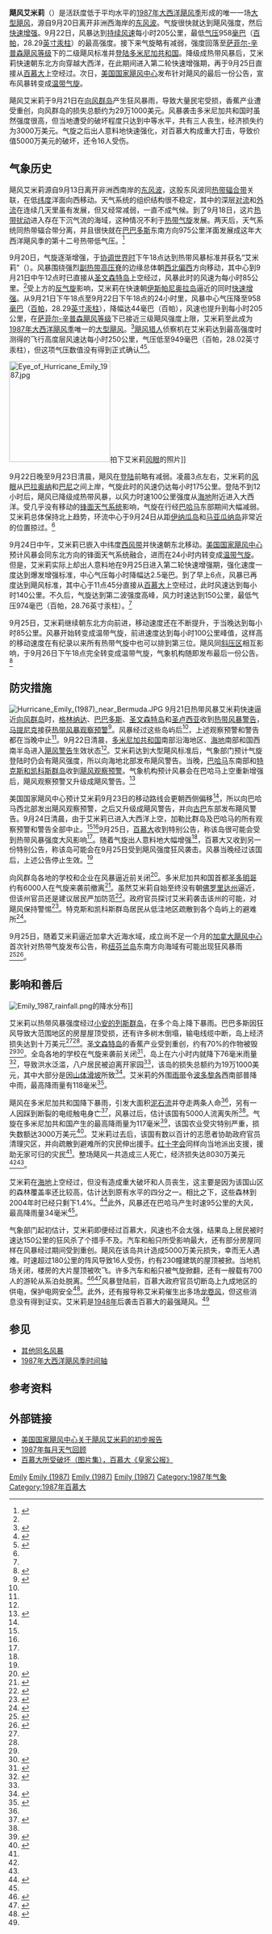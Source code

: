 {{noteTA
|G1=USState
|1=zh-hans:百慕大;zh-hk:百慕達;zh-tw:百慕達;
|2=zh-cn:安的列斯;zh-hk:安地列斯;zh-tw:安地列斯;
}}
{{Infobox Hurricane
| Name=飓风艾米莉<br />{{lang|en|Hurricane Emily}}
| Type=飓风
| Year=1987
| Basin=Atl
| Image location=Hurricane Emily (1987).JPG
| Image name=9月22日，接近最高强度的三级飓风艾米莉
| Formed=1987年9月20日
| Dissipated=1987年9月26日
| 1-min winds=110
| Pressure=958
| Damages=80.3
| Inflated=1
| Fatalities=直接导致两人死亡，间接致使一人丧生
| Areas=[[小安的列斯群岛|小安的列斯群岛]]、[[海地|海地]]、[[多米尼加|多米尼加]]、[[巴哈马|巴哈马]]、[[百慕大|百慕大]]
| Hurricane season=[[1987年大西洋飓风季|1987年大西洋飓风季]]
}}
'''飓风艾米莉'''（{{lang-en|Hurricane Emily}}）是活跃度低于平均水平的[[1987年大西洋飓风季|1987年大西洋飓风季]]形成的唯一一场[[热带气旋等级|大型飓风]]，源自9月20日离开非洲西海岸的[[东风波|东风波]]。气旋很快就达到飓风强度，然后[[快速增强|快速增强]]。9月22日，风暴达到[[最大持续风速|持续风速]]每小时205公里，最低[[气压|气压]]958[[巴|毫巴]]（[[帕斯卡|百帕]]，28.29[[英寸汞柱|英寸汞柱]]）的最高强度。接下来气旋略有减弱，强度回落至[[萨菲尔-辛普森飓风等级|萨菲尔-辛普森飓风等级]]下的二级飓风标准并[[登陆_(气象学)|登陆]][[多米尼加|多米尼加共和国]]。降级成热带风暴后，艾米莉快速朝东北方向穿越大西洋，在此期间进入第二轮快速增强期，再于9月25日直接从[[百慕大|百慕大]]上空经过。次日，[[国家飓风中心|美国国家飓风中心]]发布针对飓风的最后一份公告，宣布风暴转变成[[温带气旋|温带气旋]]。

飓风艾米莉于9月21日在[[向风群岛|向风群岛]]产生狂风暴雨，导致大量民宅受损，香蕉产业遭受重创，向风群岛的损失总额约为29万1000美元。风暴袭击多米尼加共和国时虽然强度很高，但当地遭受的破坏程度只达到中等水平，共有三人丧生，经济损失约为3000万美元。气旋之后出人意料地快速强化，对百慕大构成重大打击，导致价值5000万美元的破坏，还令16人受伤。

== 气象历史 ==
{{storm path|Emily 1987 track.png}}
飓风艾米莉源自9月13日离开非洲西南岸的[[东风波|东风波]]，这股东风波同[[热带辐合带|热带辐合带]]关联，在低[[纬度|纬度]]洋面向西移动。天气系统的组织结构很不稳定，其中的深层[[对流|对流]]和[[外流_(气象学)|外流]]在连续几天里虽有发展，但又经常减弱，一直不成气候。到了9月18日，这片[[热带扰动|热带扰动]]进入存在下沉气流的海域，这种情况不利于[[热带气旋|热带气旋]]发展。两天后，天气系统同热带辐合带分离，并且很快就在[[巴巴多斯|巴巴多斯]]东南方向975公里洋面发展成这年大西洋飓风季的第十二号热带低气压。<ref name="PG1">{{cite report | author = Harold P. Gerrish | publisher = [[国家飓风中心|National Hurricane Center]] | date = 1987-11-12 | accessdate = 2016-10-05 | title = Hurricane Emily Preliminary Report: Page One | deadurl = no | archiveurl = https://web.archive.org/web/20160303175946/http://www.nhc.noaa.gov/archive/storm_wallets/atlantic/atl1987-prelim/emily/prelim01.gif | url = http://www.nhc.noaa.gov/archive/storm_wallets/atlantic/atl1987-prelim/emily/prelim01.gif | format = [[GIF|GIF]] | archivedate = 2016-03-03 }}</ref>

9月20日，气旋逐渐增强，于[[协调世界时|协调世界时]]下午18点达到热带风暴标准并获名“艾米莉”（{{lang|en|Emily}}）。风暴围绕强烈[[亚热带气旋|副热带]][[高压脊|高压脊]]的边缘总体朝[[罗盘方位|西北偏西]]方向移动，其中心到{{lang|en|UTC}}9月21日中午12点时已直接从[[圣文森特岛|圣文森特岛]]上空经过，风暴此时的风速为每小时85公里。<ref name="PG1" />受上方的[[反气旋|反气旋]]影响，艾米莉在快速朝[[伊斯帕尼奥拉岛|伊斯帕尼奥拉岛]]逼近的同时[[快速增强|快速增强]]。从{{lang|en|[[协调世界时|UTC]]}}9月21日下午18点至9月22日下午18点的24小时里，风暴中心气压降至958[[巴|毫巴]]（[[帕斯卡|百帕]]，28.29[[英寸汞柱|英寸汞柱]]），降幅达44毫巴（百帕），风速也提升到每小时205公里，在[[萨菲尔-辛普森飓风等级|萨菲尔-辛普森飓风等级]]下已接近三级飓风强度上限，艾米莉至此成为[[1987年大西洋飓风季|1987年大西洋飓风季]]唯一的[[热带气旋等级|大型飓风]]。<ref name="PG2">{{cite report | author = Harold P. Gerrish | publisher = National Hurricane Center | date = 1987-11-12 | accessdate = 2016-10-05 | title = Hurricane Emily Preliminary Report: Page Two | archivedate = 2015-10-02 | deadurl = no | format = GIF | archiveurl = https://web.archive.org/web/20151002022349/http://www.nhc.noaa.gov/archive/storm_wallets/atlantic/atl1987-prelim/emily/prelim02.gif | url = http://www.nhc.noaa.gov/archive/storm_wallets/atlantic/atl1987-prelim/emily/prelim02.gif }}</ref>[[飓风猎人|飓风猎人]]侦察机在艾米莉达到最高强度时测得的飞行高度层风速达每小时250公里，气压低至949毫巴（百帕，28.02英寸汞柱），但这项气压数值没有得到正式确认<ref name="PG19">{{cite report | author = Harold P. Gerrish | publisher = National Hurricane Center | date = 1987-11-12 | accessdate = 2016-10-05 | title = Hurricane Emily Preliminary Report: Page Nineteen | url = http://www.nhc.noaa.gov/archive/storm_wallets/atlantic/atl1987-prelim/emily/prelim19.gif | archiveurl = https://web.archive.org/web/20160303215626/http://www.nhc.noaa.gov/archive/storm_wallets/atlantic/atl1987-prelim/emily/prelim19.gif | archivedate = 2016-03-03 | deadurl = no | format = GIF }}</ref><ref name="PG20">{{cite report | author = Harold P. Gerrish | publisher = National Hurricane Center | date = 1987-11-12 | accessdate = 2016-10-05 | title = Hurricane Emily Preliminary Report: Page Twenty | archivedate = 2016-03-03 | format = GIF | deadurl = no | archiveurl = https://web.archive.org/web/20160303232229/http://www.nhc.noaa.gov/archive/storm_wallets/atlantic/atl1987-prelim/emily/prelim20.gif | url = http://www.nhc.noaa.gov/archive/storm_wallets/atlantic/atl1987-prelim/emily/prelim20.gif }}</ref>。

[[File:Eye_of_Hurricane_Emily_1987.jpg|200px]]拍下艾米莉[[风眼|风眼]]的照片]]

9月22日晚至9月23日清晨，飓风在[[登陆_(气象学)|登陆]]前略有减弱。{{lang|en|UTC}}凌晨3点左右，艾米莉的[[风眼|风眼]]从[[巴拉奥纳|巴拉奥纳]]和[[巴尼|巴尼]]之间上岸，气旋此时的风速仍达每小时175公里。登陆不到12小时后，飓风已降级成热带风暴，以风力时速100公里强度从[[海地|海地]]附近进入大西洋。受几乎没有移动的[[锋_(气象)|锋面天气系统]]影响，气旋在行经[[巴哈马|巴哈马]]东部期间大幅减弱。艾米莉总体保持北上趋势，环流中心于9月24日从距[[伊纳瓜岛|伊纳瓜岛]]和[[马亚瓜纳岛|马亚瓜纳岛]]非常近的位置掠过。<ref name="PG2" />

9月24日中午，艾米莉已嵌入中纬度[[西风带|西风带]]并快速朝东北移动。[[国家飓风中心|美国国家飓风中心]]预计风暴会同东北方向的锋面天气系统融合，进而在24小时内转变成[[温带气旋|温带气旋]]。但是，艾米莉实际上却出人意料地在9月25日进入第二轮快速增强期，强化速度一度达到爆发增强标准，中心气压每小时降幅达2.5毫巴。到了{{lang|en|UTC}}早上6点，风暴已再度达到飓风标准，其中心于{{lang|en|UTC}}11点45分直接从[[百慕大|百慕大]]上空经过，此时风速达到每小时140公里。不久后，气旋达到第二波强度高峰，风力时速达到150公里，最低气压974毫巴（百帕，28.76英寸汞柱）。<ref name="PG2" />

9月25日，艾米莉继续朝东北方向前进，移动速度还在不断提升，于当晚达到每小时85公里。风暴开始转变成温带气旋，前进速度达到每小时100公里峰值，这样高的移动速度在有纪录以来所有热带气旋中也可以排到第三位。飓风同[[锋_(气象)|斜压区]]相互影响，于{{lang|en|UTC}}9月26日下午18点完全转变成温带气旋，气象机构随即发布最后一份公告。<ref name="PG3">{{cite report | author = Harold P. Gerrish | publisher = National Hurricane Center | date = 1987-11-12 | accessdate = 2016-10-05 | title = Hurricane Emily Preliminary Report: Page Three | archivedate = 2016-03-03 | archiveurl = https://web.archive.org/web/20160303210815/http://www.nhc.noaa.gov/archive/storm_wallets/atlantic/atl1987-prelim/emily/prelim03.gif | url = http://www.nhc.noaa.gov/archive/storm_wallets/atlantic/atl1987-prelim/emily/prelim03.gif | deadurl = no | format = GIF }}</ref>

== 防灾措施 ==
[[File:Hurricane_Emily_(1987)_near_Bermuda.JPG|thumb]]
9月21日热带风暴艾米莉快速逼近[[向风群岛|向风群岛]]时，[[格林纳达|格林纳达]]、[[巴巴多斯|巴巴多斯]]、[[圣文森特岛|圣文森特岛]]和[[圣卢西亚|圣卢西亚]]收到[[热带气旋警告|热带风暴警告]]，[[马提尼克|马提尼克]]接获[[热带气旋警告|热带风暴观察预警]]<ref name="PG9">{{cite report | author = Harold P. Gerrish | publisher = National Hurricane Center | date = 1987-11-12 | accessdate = 2016-10-05 | archiveurl = https://web.archive.org/web/20160303183612/http://www.nhc.noaa.gov/archive/storm_wallets/atlantic/atl1987-prelim/emily/prelim09.gif | archivedate = 2016-03-03 | deadurl = no | format = GIF | title = Hurricane Emily Preliminary Report: Page Nine | url = http://www.nhc.noaa.gov/archive/storm_wallets/atlantic/atl1987-prelim/emily/prelim09.gif }}</ref>。风暴经过这些岛屿后<ref name="PG1" />，上述观察预警和警告都在当晚中止<ref name="PG9" />。9月22日清晨，[[多米尼加|多米尼加共和国]]南部沿海地区、[[海地|海地]]南部和国西南半岛进入[[热带气旋警告|飓风警告]]生效状态<ref name="PG9" />。艾米莉达到大型飓风标准后，气象部门预计气旋登陆时仍会有飓风强度，所以向海地北部发布飓风警告。当晚，[[巴哈马|巴哈马]]东南部和[[特克斯和凯科斯群岛|特克斯和凯科斯群岛]]收到[[热带气旋警告|飓风观察预警]]。气象机构预计风暴会在巴哈马上空重新增强后，飓风观察预警又升级成飓风警告。<ref name="PG10">{{cite report | author = Harold P. Gerrish | publisher = National Hurricane Center | date = 1987-11-12 | accessdate = 2016-10-05 | archivedate = 2016-03-03 | archiveurl = https://web.archive.org/web/20160303232853/http://www.nhc.noaa.gov/archive/storm_wallets/atlantic/atl1987-prelim/emily/prelim10.gif | url = http://www.nhc.noaa.gov/archive/storm_wallets/atlantic/atl1987-prelim/emily/prelim10.gif | title = Hurricane Emily Preliminary Report: Page Ten | deadurl = no | format = GIF }}</ref>

美国国家飓风中心预计艾米莉9月23日的移动路线会更朝西侧偏移<ref name="PG2" />，所以向巴哈马西北部发出飓风观察预警，之后又升级成飓风警告，并向[[古巴|古巴]]东部发布飓风警告。9月24日清晨，由于艾米莉已进入大西洋上空，加勒比群岛及巴哈马的所有观察预警和警告全部中止。<ref name="PG2" /><ref name="PG10" />9月25日，[[百慕大|百慕大]]收到特别公告，称该岛很可能会受到热带风暴强度大风影响<ref name="PG10" />。随着气旋出人意料地大幅增强<ref name="PG2" />，百慕大又收到另一份特别公告，称该岛可能会在9月25日受到飓风强度狂风袭击。风暴当晚经过该国后，上述公告停止生效。<ref name="PG10" />

向风群岛各地的学校和企业在风暴逼近前关闭<ref name="TFLS1">{{cite news | agency = [[美联社|Associated Press]] | newspaper = The Free-Lance Star | date = 1987-09-22 | accessdate = 2016-10-05 | title = Hurricane Emily strengthening | url = https://news.google.com/newspapers?id=CONLAAAAIBAJ&sjid=vIsDAAAAIBAJ&dq=hurricane-emily-strengthening&pg=1166%2C1809291 | archive-date = 2022-02-19 | archive-url = https://web.archive.org/web/20220219015820/https://news.google.com/newspapers?id=CONLAAAAIBAJ&sjid=vIsDAAAAIBAJ&dq=hurricane-emily-strengthening&pg=1166%2C1809291 }}</ref>。多米尼加共和国首都[[圣多明哥|圣多明哥]]约有6000人在气旋来袭前撤离<ref>{{cite news | agency = Associated Press | newspaper = Pittsburgh Post-Gazette | date = 1987-09-24 | accessdate = 2016-10-05 | url = https://news.google.com/newspapers?id=CgQOAAAAIBAJ&sjid=1m0DAAAAIBAJ&pg=4735,8578971&dq=hurricane+emily | title = Hurricane Emily kills 3 in Caribbean | archive-date = 2022-02-19 | archive-url = https://web.archive.org/web/20220219015840/https://news.google.com/newspapers?id=CgQOAAAAIBAJ&sjid=1m0DAAAAIBAJ&pg=4735%2C8578971&dq=hurricane+emily }}</ref>。虽然艾米莉自始至终没有朝[[佛罗里达州|佛罗里达州]]逼近，但该州官员还是建议居民严加防范<ref>{{cite news | author = Staff Writer | newspaper = Miami Herald | date = 1987-09-23 | accessdate = 2016-10-05 | title = County yawns at Hurricane Emily; Officials prepare for possible disaster | url = http://nl.newsbank.com/nl-search/we/Archives?p_product=MH&s_site=miami&p_multi=MH&p_theme=realcities&p_action=search&p_maxdocs=200&p_topdoc=1&p_text_direct-0=0EB36805F2C14848&p_field_direct-0=document_id&p_perpage=10&p_sort=YMD_date:D&s_trackval=GooglePM | archive-date = 2020-12-13 | archive-url = https://web.archive.org/web/20201213073705/http://nl.newsbank.com/nl-search/we/Archives?p_product=MH&s_site=miami&p_multi=MH&p_theme=realcities&p_action=search&p_maxdocs=200&p_topdoc=1&p_text_direct-0=0EB36805F2C14848&p_field_direct-0=document_id&p_perpage=10&p_sort=YMD_date%3AD&s_trackval=GooglePM | dead-url = no }}</ref>。政府官员探讨艾米莉袭击该州的可能，对飓风保持警惕<ref>{{cite news | author = Staff Writer | newspaper = Miami Herald | date = 1987-09-23 | accessdate = 2016-10-05 | title = Emily brings hurricanes to mind | url = http://nl.newsbank.com/nl-search/we/Archives?p_product=MH&s_site=miami&p_multi=MH&p_theme=realcities&p_action=search&p_maxdocs=200&p_topdoc=1&p_text_direct-0=0EB36805E96F0057&p_field_direct-0=document_id&p_perpage=10&p_sort=YMD_date:D&s_trackval=GooglePM | archive-date = 2020-12-13 | archive-url = https://web.archive.org/web/20201213073711/http://nl.newsbank.com/nl-search/we/Archives?p_product=MH&s_site=miami&p_multi=MH&p_theme=realcities&p_action=search&p_maxdocs=200&p_topdoc=1&p_text_direct-0=0EB36805E96F0057&p_field_direct-0=document_id&p_perpage=10&p_sort=YMD_date%3AD&s_trackval=GooglePM | dead-url = no }}</ref>。特克斯和凯科斯群岛居民从低洼地区疏散到各个岛屿上的避难所<ref>{{cite news | author = A. J. Dickerson | newspaper = The Free-Lance Star | date = 1987-09-24 | accessdate = 2016-10-05 | title = Hurricane warning lifted as Emily weakens | url = https://news.google.com/newspapers?id=IHsQAAAAIBAJ&sjid=vIsDAAAAIBAJ&pg=1148,1449306&dq=emily+evacuations | archive-date = 2022-02-19 | archive-url = https://web.archive.org/web/20220219021700/https://news.google.com/newspapers?id=IHsQAAAAIBAJ&sjid=vIsDAAAAIBAJ&pg=1148%2C1449306&dq=emily+evacuations }}</ref>。

9月25日，随着艾米莉逼近加拿大近海水域，成立尚不足一个月的[[加拿大飓风中心|加拿大飓风中心]]首次针对热带气旋发布公告，称[[纽芬兰岛|纽芬兰岛]]东南方向海域有可能出现狂风暴雨<ref>{{cite report | author = Canadian Hurricane Centre | archiveurl = https://web.archive.org/web/20160818074707/http://www.ec.gc.ca/ouragans-hurricanes/default.asp?lang=En&n=140D452D-1 | date = 2009-07-15 | url = http://www.ec.gc.ca/ouragans-hurricanes/default.asp?lang=En&n=140D452D-1 | title = History of the Canadian Hurricane Centre (CHC) | publisher = [[加拿大环境部|Environment and Climate Change Canada]] | deadurl = no | accessdate = 2016-10-05 | archivedate = 2016-08-18 }}</ref><ref>{{cite report | author = RWH | publisher = Canadian Hurricane Centre | date = 1987-09-25 | title = Canadian Hurricane Prognostic Message Issued By Environment Canada at 0830 PM ADT Friday 25 September 1987 | accessdate = 2016-10-05 | format = [[文本文件|TXT]] | deadurl = no | archiveurl = https://web.archive.org/web/20160807073453/http://www2.ec.gc.ca/ouragans-hurricanes/140D452D-5A08-43B0-A9FF-9B9B4B8C033E/187firstbulletinhurricane-emily_e-rev.txt | archivedate = 2016-08-07 | url = http://www.ec.gc.ca/ouragans-hurricanes/140D452D-5A08-43B0-A9FF-9B9B4B8C033E/187firstbulletinhurricane-emily_e-rev.txt }}</ref>。

== 影响和善后 ==
[[File:Emily_1987_rainfall.png|thumb]]的降水分布]]

艾米莉以热带风暴强度经过[[小安的列斯群岛|小安的列斯群岛]]，在多个岛上降下暴雨。巴巴多斯因狂风导致大范围地区的房屋屋顶受损，还有许多树木倒塌，输电线缆中断，岛上经济损失达到十万美元<ref name="TFLS1" /><ref name="MWR" />。[[圣文森特岛|圣文森特岛]]的香蕉产业受到重创，约有70%的作物被毁<ref name="MWR" /><ref>{{cite web | author = Department of Public Affairs | publisher = United States Department of State | date = 1994-11 | accessdate = 2016-10-05 | title = St. Vincent and the Grenadines | url = http://dosfan.lib.uic.edu/ERC/bgnotes/wha/saintvincent9411.html | deadurl = yes | archiveurl = https://web.archive.org/web/20160303170512/http://dosfan.lib.uic.edu/ERC/bgnotes/wha/saintvincent9411.html | archivedate = 2016-03-03 }}</ref>。全岛各地的学校在气旋来袭前关闭<ref>{{cite news | agency = Associated Press | newspaper = [[纽约时报|The New York Times]] | date = 1987-09-22 | accessdate = 2016-10-05 | title = Hurricane Emily Strengthens, Posing Threat to Hispaniola | publisher = The New York Times Company | archivedate = 2016-02-17 | deadurl = no | archiveurl = https://web.archive.org/web/20160217060911/http://www.nytimes.com/1987/09/22/us/hurricane-emily-strengthens-posing-threat-to-hispaniola.html | url = http://www.nytimes.com/1987/09/22/us/hurricane-emily-strengthens-posing-threat-to-hispaniola.html }}</ref>，岛上在六小时内就降下76毫米雨量<ref name="MWR">{{cite report | author1 = Robert A. Case | author2 = Harold P. Gerrish | publisher = National Hurricane Center | date = 1988-04 | accessdate = 2016-10-05 | title = Atlantic Hurricane Season of 1987 | url = http://www.aoml.noaa.gov/general/lib/lib1/nhclib/mwreviews/1987.pdf | format = [[便携式文档格式|PDF]] | archiveurl = https://web.archive.org/web/20160304040405/http://www.aoml.noaa.gov/general/lib/lib1/nhclib/mwreviews/1987.pdf | deadurl = no | archivedate = 2016-03-04 }}</ref>，导致洪水泛滥，八户居民被迫离开家园<ref name="TFLS1" />，该岛的损失总额约为19万1000美元，其中大部分是因[[山崩|山体滑坡]]所致<ref>{{cite web | author = Nicholas DeGraff | archiveurl = https://web.archive.org/web/20160309094028/http://isis.uwimona.edu.jm/uds/Land_St_Lucia.html | publisher = University of California, Santa Cruz | date = 1999-08-25 | accessdate = 2016-10-05 | title = Natural Hazards and Disasters: Landslides in St. Lucia | url = http://isis.uwimona.edu.jm/uds/Land_St_Lucia.html | archivedate = 2016-03-09 | deadurl = yes }}</ref>。艾米莉的外围[[雨带|雨带]]令[[波多黎各|波多黎各]]西南部普降中雨，最高降雨量有118毫米<ref>{{cite report | author = David M. Roth | publisher = Hydrometeorological Prediction Center | year = 2009 | accessdate = 2016-10-05 | title = Hurricane Emily - September 21–23, 1987 | url = http://www.wpc.ncep.noaa.gov/tropical/rain//emily1987.html | archivedate = 2016-03-04 | archiveurl = https://web.archive.org/web/20160304060007/http://www.wpc.ncep.noaa.gov/tropical/rain//emily1987.html | deadurl = no | date =  }}</ref>。

飓风在多米尼加共和国降下暴雨，引发大面积[[泥石流|泥石流]]并夺走两条人命<ref name="MWR" />，另有一人因踩到断裂的电缆触电身亡<ref name="TB1">{{cite news | agency = [[合众国际社|United Press International]] | newspaper = The Bulletin | date = 1987-09-23 | accessdate = 2016-10-05 | title = Emily regaining strength after hitting Dominican | url = https://news.google.com/newspapers?id=pINTAAAAIBAJ&sjid=p4YDAAAAIBAJ&dq=emily%20evacuations&pg=4712%2C5755887}}</ref>，风暴过后，估计该国有5000人流离失所<ref name="PR4" />。气旋在多米尼加共和国产生的最高降雨量为117毫米<ref name="PG8">{{cite report | author = Harold P. Gerrish | publisher = National Hurricane Center | date = 1987-11-12 | accessdate = 2016-10-05 | title = Hurricane Emily Preliminary Report: Page Eight | format = GIF | archiveurl = https://web.archive.org/web/20160303203203/http://www.nhc.noaa.gov/archive/storm_wallets/atlantic/atl1987-prelim/emily/prelim08.gif | url = http://www.nhc.noaa.gov/archive/storm_wallets/atlantic/atl1987-prelim/emily/prelim08.gif | deadurl = no | archivedate = 2016-03-03 }}</ref>，该国农业受灾特别严重，损失数额达3000万美元<ref name="PR4">{{cite report | author = Harold P. Gerrish | publisher = National Hurricane Center | date = 1987-11-12 | accessdate = 2016-10-05 | title = Hurricane Emily Preliminary Report: Page 4 | archivedate = 2016-03-03 | format = GIF | deadurl = no | archiveurl = https://web.archive.org/web/20160303223012/http://www.nhc.noaa.gov/archive/storm_wallets/atlantic/atl1987-prelim/emily/prelim04.gif | url = http://www.nhc.noaa.gov/archive/storm_wallets/atlantic/atl1987-prelim/emily/prelim04.gif }}</ref>。艾米莉过去后，该国有数以百计的志愿者协助政府官员清理灾区，并向疏散到避难所的灾民伸出援手。[[国际红十字与红新月运动|红十字会]]同样向当地派出支援，援助无家可归的灾民<ref name="TB1" />。整场飓风一共造成三人死亡，经济损失达8030万美元<ref name="MWR" /><ref name="PR4" />。

艾米莉在[[海地|海地]]上空经过，但没有造成重大破坏和人员丧生，这主要是因为该国山区的森林覆盖率还比较高，估计达到原有水平的四分之一。相比之下，这些森林到2004年时已经只剩下1.4%。<ref>{{cite web | author = Jane Deren | publisher = Saint Bridget Church | year = 2008 | accessdate = 2012-02-22 | title = Hurricanes and Haiti: A Tragic History | url = http://saintbridgetchurch.org/haitihurricanes_08.pdf | format = PDF | archivedate = 2012-02-22 | deadurl = yes | archiveurl = https://web.archive.org/web/20120222205200/http://www.saintbridgetchurch.org/haitihurricanes_08.pdf }}</ref>此外，风暴还在巴哈马产生时速95公里的大风，最高降雨量34毫米<ref name="PG8" />。

气象部门起初估计，艾米莉即便经过百慕大，风速也不会太强，结果岛上居民被时速达150公里的狂风杀了个措手不及。汽车和船只所受影响最大，还有部分房屋同样在风暴经过期间受到重创。飓风在该岛共计造成5000万美元损失，幸而无人遇难。时速超过180公里的阵风导致16人受伤，约有230幢建筑的屋顶被掀。当地机场关闭，楼房的大片屋顶被吹飞。许多汽车和船只被气旋掀翻，还有一艘载有700人的游轮从系泊处脱离。<ref>{{cite news | agency = Associated Press | newspaper = The New York Times | date = 1987-09-26 | title = Hurricane in Bermuda Causes Minor Injuries | url = http://www.nytimes.com/1987/09/26/world/hurricane-in-bermuda-causes-minor-injuries.html | deadurl = no | archiveurl = https://web.archive.org/web/20160217060907/http://www.nytimes.com/1987/09/26/world/hurricane-in-bermuda-causes-minor-injuries.html | publisher = The New York Times Company | archivedate = 2016-02-17 | accessdate = 2016-10-05 }}</ref><ref>{{cite news | author = Staff Writer | newspaper = ''[[华盛顿邮报|The Washington Post]]'' | date = 1987-09-26 | accessdate = 2016-10-05 | title = Hurricane Emily Buffets Bermuda | url = http://www.highbeam.com/doc/1P2-1345289.html | archivedate = 2012-10-25 | archiveurl = https://web.archive.org/web/20121025223731/http://www.highbeam.com/doc/1P2-1345289.html | deadurl = yes }}</ref>风暴登陆前，百慕大政府官员切断岛上九成地区的供电，保护电网安全<ref>{{cite news | agency = Associated Press | newspaper = The Boston Globe | date = 1987-09-26 | accessdate = 2016-10-05 | title = Hurricane injures 16 in Bermuda | archiveurl = https://web.archive.org/web/20121025223747/http://www.highbeam.com/doc/1P2-8029279.html | deadurl = yes | url = http://www.highbeam.com/doc/1P2-8029279.html | archivedate = 2012-10-25 }}</ref>。此外，还有报导称艾米莉催生出多场[[龙卷风|龙卷风]]，但这些消息没有得到证实。艾米莉是[[1948年大西洋飓风季|1948年]]后袭击百慕大的最强飓风。<ref name="MWR" />

== 参见 ==
{{Portal|热带气旋}}
*[[热带风暴艾米莉|其他同名风暴]]
*[[1987年大西洋飓风季时间轴|1987年大西洋飓风季时间轴]]

== 参考资料 ==
{{reflist|colwidth=30em}}

== 外部链接 ==
{{Commons category|Hurricane Emily (1987)}}
*[http://www.nhc.noaa.gov/archive/storm_wallets/atlantic/atl1987-prelim/emily/ 美国国家飓风中心关于飓风艾米莉的初步报告]{{Wayback|url=http://www.nhc.noaa.gov/archive/storm_wallets/atlantic/atl1987-prelim/emily/ |date=20200807151415 }}
*[http://www.aoml.noaa.gov/general/lib/lib1/nhclib/mwreviews/1987.pdf 1987年每月天气回顾]{{Wayback|url=http://www.aoml.noaa.gov/general/lib/lib1/nhclib/mwreviews/1987.pdf |date=20160304040405 }}
*[http://www.royalgazette.com/apps/pbcs.dll/tngallery?Site=RG&Date=20110616&Category=FEATURES01&ArtNo=616009997&Ref=PH 百慕大所受破坏（图片集），百慕大《皇家公报》]{{Wayback|url=http://www.royalgazette.com/apps/pbcs.dll/tngallery?Site=RG&Date=20110616&Category=FEATURES01&ArtNo=616009997&Ref=PH |date=20200807151412 }}

{{1987 Atlantic hurricane season buttons}}

{{Good article}}
[[Category:1987年大西洋飓风季|Emily]]
[[Category:三级大西洋飓风|Emily (1987)]]
[[Category:影响海地的热带气旋|Emily (1987)]]
[[Category:影响百慕大的热带气旋|Emily (1987)]]
[[Category:1987年气象|Category:1987年气象]]
[[Category:1987年百慕大|Category:1987年百慕大]]